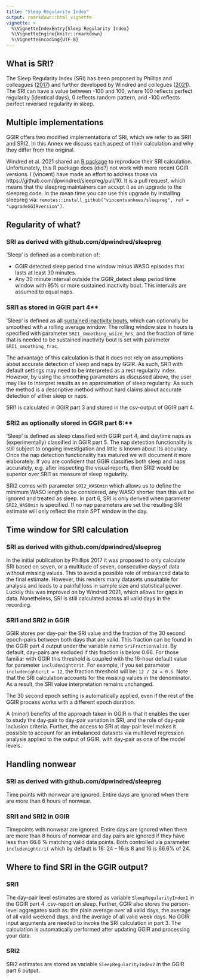 ```yaml
---
title: "Sleep Regularity Index"
output: rmarkdown::html_vignette
vignette: >
  %\VignetteIndexEntry{Sleep Regularity Index}
  %\VignetteEngine{knitr::rmarkdown}
  %\VignetteEncoding{UTF-8}
---
```



## What is SRI?

The Sleep Regularity Index (SRI) has been proposed by Phillips and colleagues ([2017](https://doi.org/10.1038/s41598-017-03171-4)) and further developed by Windred and collegues ([2021](https://doi.org/10.1093/sleep/zsab254)). The SRI can have a value between -100 and 100, where 100 reflects perfect regularity (identical days), 0 reflects random pattern, and -100 reflects perfect reversed regularity in sleep.

## Multiple implementations

GGIR offers two modified implementations of SRI, which we refer to as SRI1 and SRI2. In this Annex we discuss each aspect of their calculation and why they differ from the original.

Windred et al. 2021 shared an [R package](https://github.com/dpwindred/sleepreg) to reproduce their SRI calculation. Unfortunately, this R package does (did?) not work with more recent GGIR versions. I (vincent) have made an effort to address those via https://github.com/dpwindred/sleepreg/pull/10. 
It is a pull request, which means that the sleepreg maintainers can accept it as an upgrade to the sleepreg code. In the mean time you can use this upgrade by installing sleepreg via: `remotes::install_github("vincentvanhees/sleepreg", ref = "upgradeGGIRversion")`.

## Regularity of what?

### SRI as derived with github.com/dpwindred/sleepreg

'Sleep' is defined as a combination of:

- GGIR detected sleep period time window minus WASO episodes that lasts at least 30 minutes.
- Any 30 minute interval outside the GGIR_detect sleep period time window with 95% or more sustained inactivity bout. This intervals are assumed to equal naps.

### SRI1 as stored in GGIR part 4**

'Sleep' is defined as all [sustained inactivity bouts](https://wadpac.github.io/GGIR/articles/chapter8_SleepFundamentalsSibs.html), which can optionally be smoothed with a rolling average window. The rolling window size in hours is specified with parameter `SRI1_smoothing_wsize_hrs`, and the fraction of time that is needed to be sustained inactivity bout is set with parameter `SRI1_smoothing_frac`.

The advantage of this calculation is that it does not rely on assumptions about accurate detection of sleep and naps by GGIR. As such, SRI1 with default settings may need to be interpreted as a rest regularity index. However, by using the smoothing parameters as discussed above, the user may like to interpret results as an approximation of sleep regularity. As such the method is a descriptive method without hard claims about accurate detection of either sleep or naps.

SRI1 is calculated in GGIR part 3 and stored in the csv-output of GGIR part 4.

### SRI2 as optionally stored in GGIR part 6:**

'Sleep' is defined as sleep classified with GGIR part 4, and daytime naps as (experimentally) classified in GGIR part 5. The nap detection functionality is still subject to ongoing investigation and little is known about its accuracy. Once the nap detection functionality has matured we will document it more elaborately. If you are confident that GGIR classifies both sleep and naps accurately, e.g. after inspecting the visual reports, then SRI2 would be superior over SRI1 as measure of sleep regularity.

SRI2 comes with parameter `SRI2_WASOmin` which allows us to define the minimum WASO length to be considered, any WASO shorter than this will be ignored and treated as sleep. In part 6, SRI is only derived when parameter `SRI2_WASOmin` is specified. If no nap parameters
are set the resulting SRI estimate will only reflect the main SPT window in the day.


## Time window for SRI calculation

### SRI as derived with github.com/dpwindred/sleepreg

In the initial publication by Phillips 2017 it was proposed to only calculate SRI based on seven, or a multitude of seven, consecutive days of data without missing values. This to avoid a possible role of imbalanced data to the final estimate. However, this renders many datasets unsuitable for analysis and leads to a painful loss in sample size and statistical power. Luckily this was improved on by Windred 2021, which allows for gaps in data. Nonetheless, SRI is still calculated across all valid days in the recording.

### SRI1 and SRI2 in GGIR

GGIR stores per day-pair the SRI value and the fraction of the 30 second epoch-pairs between both days that are valid. This fraction can be found in the GGIR part 4 output under the variable name `SriFractionValid`. By default, day-pairs are excluded if this fraction is below 0.66. For those familiar with GGIR this threshold is coupled with the 16-hour default value for parameter `includenightcrit`. For example, if you set parameter `includenightcrit = 12`, the fraction threshold will be: `12 / 24 = 0.5`. Note that the SRI calculation accounts for the missing values in the denominator. As a result, the SRI value interpretation remains unchanged. 

The 30 second epoch setting is automatically applied, even if the rest of the GGIR process works with a different epoch duration. 

A (minor) benefits of the approach taken in GGIR is that it enables the user to study the day-pair to day-pair variation in SRI, and the role of day-pair inclusion criteria. Further, the access to SRI at day-pair level makes it possible to account for an imbalanced datasets via multilevel regression analysis applied to the output of GGIR, with day-pair as one of the model levels.

## Handling nonwear

### SRI as derived with github.com/dpwindred/sleepreg

Time points with nonwear are ignored. Entire days are ignored when there are more than 6 hours of nonwear.

### SRI1 and SRI2 in GGIR

Timepoints with nonwear are ignored. Entire days are ignored when there are more than 8 hours of nonwear and day pairs are ignored if they have less than 66.6 % matching valid data points.
Both controlled via parameter `includenightcrit` which by default is 16: 24 - 16 is 8 and 16 is 66.6% of 24.

## Where to find SRI in the GGIR output?

### SRI1

The day-pair level estimates are stored as variable `SleepRegularityIndex1` in the GGIR part 4 .csv-report on sleep. Further, GGIR also stores the person-level aggregates such as: the plain average over all valid days, the average of all valid weekend days, and the average of all valid week days. No GGIR input arguments are needed to invoke the SRI calculation in part 3. The calculation is automatically performed after updating GGIR and processing your data. 

### SRI2

SRI2 estimates are stored as variable `SleepRegularityIndex2` in the GGIR part 6 output.
